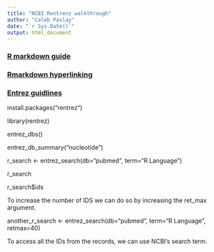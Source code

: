 ```yaml
---
title: "NCBI Rentrenz walkthrough"
author: "Caleb Paslay"
date: "`r Sys.Date()`"
output: html_document
---
```


### [R markdown guide](https://bookdown.org/yihui/rmarkdown/)


### [Rmarkdown hyperlinking](https://ucsbcarpentry.github.io/R-markdown/04-links-images-tables/index.html) 

### [Entrez guidlines](https://cran.r-project.org/web/packages/rentrez/vignettes/rentrez_tutorial.html) 



install.packages("rentrez")

library(rentrez)

entrez_dbs()

entrez_db_summary("nucleotide")

r_search <- entrez_search(db="pubmed", term="R Language")

r_search

r_search$ids

To increase the number of IDS we can do so by increasing the ret_max argument. 

another_r_search <- entrez_search(db="pubmed", term="R Language", retmax=40)

To access all the IDs from the records, we can use NCBI's search term. 




